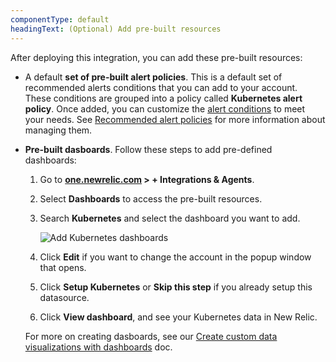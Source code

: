 ```yaml
---
componentType: default
headingText: (Optional) Add pre-built resources
---
```


After deploying this integration, you can add these pre-built resources:

* A default **set of pre-built alert policies**. This is a default set of recommended alerts conditions that you can add to your account. These conditions are grouped into a policy called <DNT>**Kubernetes alert policy**</DNT>. Once added, you can customize the [alert conditions](/docs/alerts/create-alert/create-alert-condition/alert-conditions/) to meet your needs. See [Recommended alert policies](/docs/kubernetes-pixie/kubernetes-integration/installation/recommended-alert-policies) for more information about managing them.

* **Pre-built dasboards**. Follow these steps to add pre-defined dashboards:

  1. Go to <DNT>**[one.newrelic.com](https://one.newrelic.com) > + Integrations & Agents**</DNT>. 

  2. Select <DNT>**Dashboards**</DNT> to access the pre-built resources. 

  3. Search <DNT>**Kubernetes**</DNT> and select the dashboard you want to add.

      <img
        title="Add Kubernetes dashboards"
        alt="Add Kubernetes dashboards"
        src="/images/kubernetes_screenshot-crop_add-dashboards.webp"
      />
      
  4. Click <DNT>**Edit**</DNT> if you want to change the account in the popup window that opens.

  5. Click <DNT>**Setup Kubernetes**</DNT> or <DNT>**Skip this step**</DNT> if you already setup this datasource.

  6. Click <DNT>**View dashboard**</DNT>, and see your Kubernetes data in New Relic.

  For more on creating dasboards, see our [Create custom data visualizations with dashboards](/docs/query-your-data/explore-query-data/dashboards/introduction-dashboards/) doc.

